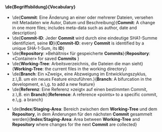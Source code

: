 ==== \de{Begriffsbildung}{Vocabulary} ====

* \de{'''Commit''': Eine Änderung an einer oder mehrerer Dateien, versehen mit Metadaten wie Autor, Datum und Beschreibung}{'''Commit''': A change in one more files; includes meta-data such as author, date and description}
* \de{'''Commit-ID''': Jeder '''Commit''' wird durch eine eindeutige SHA1-Summe identifiziert, seine '''ID'''}{'''Commit-ID''': every '''Commit''' is identified by a unique SHA-1-Sum, its '''ID'''}
* \de{'''Repository''': »Behältnis« für gespeicherte '''Commits'''}{'''Repository''': «Container» for saved '''Commits''' }
* \de{'''Working-Tree''': Arbeitsverzeichnis, die Dateien die man sieht}{'''Working-Tree''': the current files in the working directory}
* \de{'''Branch''': Ein »Zweig«, eine Abzweigung im Entwicklungszyklus, z.\,B. um ein neues Feature einzuführen.}{'''Branch''': A bifurcation in the development, e.\,g. to add a new feature}
* \de{'''Referenz''': Eine Referenz »zeigt« auf einen bestimmten Commit, z.\,B. ein '''Branch'''}{'''Reference''': A reference «points» to a specific commit, e.\,g. a branch}

* \de{'''Index'''/'''Staging-Area''': Bereich zwischen dem '''Working-Tree''' und dem '''Repository''', in dem Änderungen für den nächsten '''Commit''' gesammelt werden}{'''Index'''/'''Staging-Area''': Area between '''Working-Tree''' and '''Repository''' where changes for the next '''Commit''' are collected}

